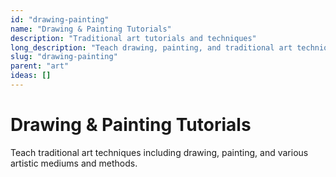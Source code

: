 ```yaml
---
id: "drawing-painting"
name: "Drawing & Painting Tutorials"
description: "Traditional art tutorials and techniques"
long_description: "Teach drawing, painting, and traditional art techniques"
slug: "drawing-painting"
parent: "art"
ideas: []
---
```


# Drawing & Painting Tutorials

Teach traditional art techniques including drawing, painting, and various artistic mediums and methods.